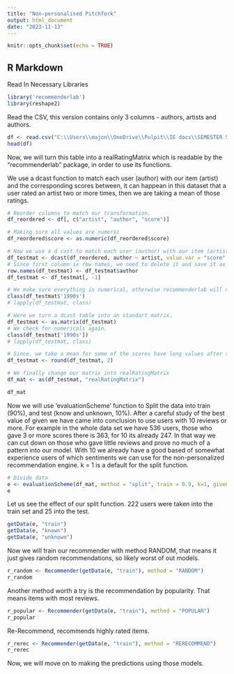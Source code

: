 ```yaml
---
title: "Non-personalised Pitchfork"
output: html_document
date: "2023-11-13"
---
```


```r
knitr::opts_chunk$set(echo = TRUE)
```

## R Markdown

Read In Necessary Libraries

```r
library('recommenderlab')
library(reshape2)
```

Read the CSV, this version contains only 3 columns - authors, artists and authors.

```r
df <- read.csv("C:\\Users\\majon\\OneDrive\\Pulpit\\IE docs\\SEMESTER 5\\Recommendation Engines\\Final Project\\GitHubFinalProject\\PitchForkRecEngine\\user_item_mat_pitchfork.csv")
head(df)
```

Now, we will turn this table into a realRatingMatrix which is readable by the "recommenderlab" package, in order to use its functions.

We use a dcast function to match each user (author) with our item (artist) and the corresponding scores between, it can happean in this dataset that a user rated an artist two or more times, then we are taking a mean of those ratings.

```r
# Reorder columns to match our transformation.
df_reordered <- df[, c("artist", "author", "score")]

# Making sure all values are numeric
df_reordered$score <- as.numeric(df_reordered$score)

# Now we use a d cast to match each user (author) with our item (artist) and the corresponding scores between, it can happean in this dataset that a user rated an artist two or more times, then we are taking a mean of those ratings.
df_testmat <- dcast(df_reordered, author ~ artist, value.var = "score", fun.aggregate = function(x) mean(x, na.rm = TRUE))
# Since first column is row names, we need to delete it and save it as the tables index.
row.names(df_testmat) <- df_testmat$author
df_testmat <- df_testmat[, -1]

# We make sure everything is numerical, otherwise recommenderlab will not take it in.
class(df_testmat$'1990s')
# lapply(df_testmat, class)

# Here we turn a dcast table into an standart matrix.
df_testmat <- as.matrix(df_testmat)
# We check for numericals again.
class(df_testmat['1990s'])
# lapply(df_testmat, class)

# Since, we take a mean for some of the scores have long values after the comma, we we will round those to 2.
df_testmat <- round(df_testmat, 2)

# We finally change our matrix into realRatingMatrix
df_mat <- as(df_testmat, "realRatingMatrix")

df_mat
```

Now we will use 'evaluationScheme' function to Split the data into train (90%), and test (know and unknown, 10%). After a careful study of the best value of given we have came into conclusion to use users with 10 reviews or more. For example in the whole data set we have 536 users, those who gave 3 or more scores there is 363, for 10 its already 247. In that way we can cut down on those who gave little reviews and prove no much of a pattern into our model. With 10 we already have a good based of somewhat experience users of which sentiments we can use for the non-personalized recommendation engine. k = 1 is a default for the split function.

```r
# Divide data
e <- evaluationScheme(df_mat, method = "split", train = 0.9, k=1, given=10) 
e
```

Let us see the effect of our split function. 222 users were taken into the train set and 25 into the test.

```r
getData(e, "train")
getData(e, "known")
getData(e, "unknown")
```

Now we will train our recommender with method RANDOM, that means it just gives random recommendations, so likely worst of out models.

```r
r_random <- Recommender(getData(e, "train"), method = "RANDOM")
r_random
```

Another method worth a try is the recommendation by popularity. That means items with most reviews.

```r
r_popular <- Recommender(getData(e, "train"), method = "POPULAR")
r_popular
```

Re-Recommend, recommends highly rated items.

```r
r_rerec <- Recommender(getData(e, "train"), method = "RERECOMMEND")
r_rerec
```

Now, we will move on to making the predictions using those models.
